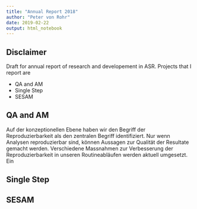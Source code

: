 ```yaml
---
title: "Annual Report 2018"
author: "Peter von Rohr"
date: 2019-02-22
output: html_notebook
---
```


## Disclaimer
Draft for annual report of research and developement in ASR. Projects that I report are

* QA and AM
* Single Step
* SESAM



## QA and AM
Auf der konzeptionellen Ebene haben wir den Begriff der Reproduzierbarkeit als den zentralen Begriff identifiziert. Nur wenn Analysen reproduzierbar sind, können Aussagen zur Qualität der Resultate gemacht werden. Verschiedene Massnahmen zur Verbesserung der Reproduzierbarkeit in unseren Routineabläufen werden aktuell umgesetzt. Ein 


## Single Step


## SESAM

